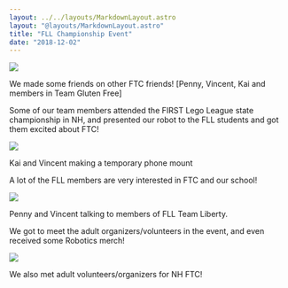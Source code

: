 ```yaml
---
layout: ../../layouts/MarkdownLayout.astro
layout: "@layouts/MarkdownLayout.astro"
title: "FLL Championship Event"
date: "2018-12-02"
---
```


![](/images/Image-from-iOS-2.jpg)

We made some friends on other FTC friends! \[Penny, Vincent, Kai and members in Team Gluten Free\]

Some of our team members attended the FIRST Lego League state championship in NH, and presented our robot to the FLL students and got them excited about FTC! 

![](/images/IMG_3469.jpg)

Kai and Vincent making a temporary phone mount

A lot of the FLL members are very interested in FTC and our school!

![](/images/Image-from-iOS-1.jpg)

Penny and Vincent talking to members of FLL Team Liberty.

We got to meet the adult organizers/volunteers in the event, and even received some Robotics merch!

![](/images/IMG_3485-1.jpg)

We also met adult volunteers/organizers for NH FTC!
